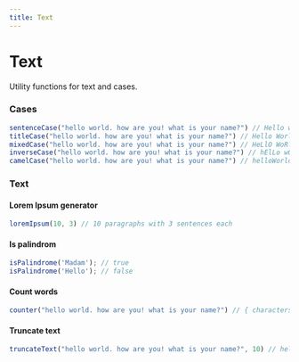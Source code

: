 ```yaml
---
title: Text
---
```



# Text

Utility functions for text and cases.

### Cases

```js
sentenceCase("hello world. how are you! what is your name?") // Hello world. How are you! What is your name?
titleCase("hello world. how are you! what is your name?") // Hello World. How Are You! What Is Your Name?
mixedCase("hello world. how are you! what is your name?") // HeLlO WoRlD. hOw aRe yOu! WhAt iS YoUr nAmE?
inverseCase("hello world. how are you! what is your name?") // hElLo wOrLd. HoW ArE YoU! wHaT Is yOuR NaMe?
camelCase("hello world. how are you! what is your name?") // helloWorldHowAreYouWhatIsYourName
```

### Text

#### Lorem Ipsum generator
```js
loremIpsum(10, 3) // 10 paragraphs with 3 sentences each
```

#### Is palindrom
```js
isPalindrome('Madam'); // true
isPalindrome('Hello'); // false
```

#### Count words
```js
counter("hello world. how are you! what is your name?") // { characters: 44, words: 9, sentences: 3 }
```

#### Truncate text
```js
truncateText("hello world. how are you! what is your name?", 10) // hello worl...
```